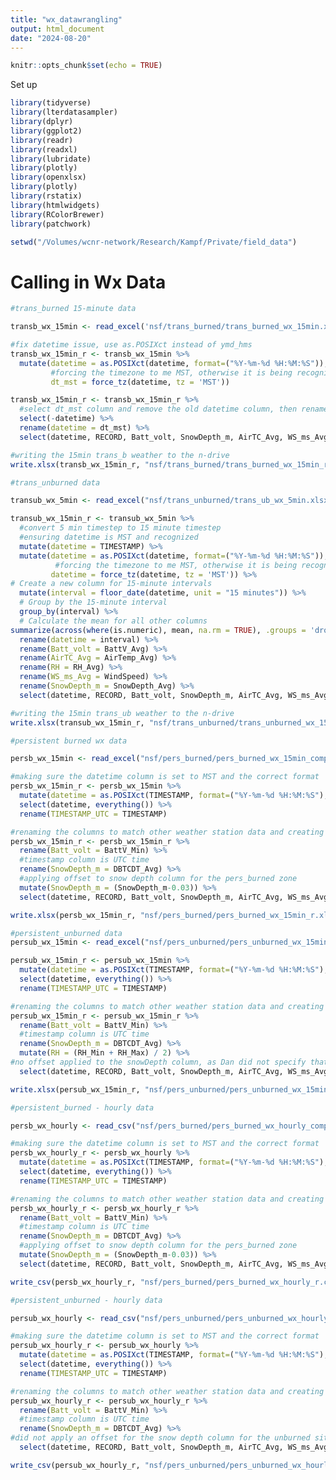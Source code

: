 ```yaml
---
title: "wx_datawrangling"
output: html_document
date: "2024-08-20"
---
```


```r
knitr::opts_chunk$set(echo = TRUE)
```

Set up

```r
library(tidyverse)
library(lterdatasampler)
library(dplyr)
library(ggplot2)
library(readr)
library(readxl)
library(lubridate)
library(plotly)
library(openxlsx)
library(plotly)
library(rstatix)
library(htmlwidgets)
library(RColorBrewer)
library(patchwork)

setwd("/Volumes/wcnr-network/Research/Kampf/Private/field_data")
```

# Calling in Wx Data

```r
#trans_burned 15-minute data

transb_wx_15min <- read_excel('nsf/trans_burned/trans_burned_wx_15min.xlsx')

#fix datetime issue, use as.POSIXct instead of ymd_hms
transb_wx_15min_r <- transb_wx_15min %>%
  mutate(datetime = as.POSIXct(datetime, format=("%Y-%m-%d %H:%M:%S")),
         #forcing the timezone to me MST, otherwise it is being recognized as UTC
         dt_mst = force_tz(datetime, tz = 'MST')) 

transb_wx_15min_r <- transb_wx_15min_r %>%
  #select dt_mst column and remove the old datetime column, then rename dt_mst
  select(-datetime) %>%
  rename(datetime = dt_mst) %>%
  select(datetime, RECORD, Batt_volt, SnowDepth_m, AirTC_Avg, WS_ms_Avg, WindDir, RH, SWin_Avg, SWout_Avg, SWalbedo_Avg, LWin_Avg, LWout_Avg, SWnet_Avg, LWnet_Avg, NR_Avg, everything())

#writing the 15min trans_b weather to the n-drive
write.xlsx(transb_wx_15min_r, "nsf/trans_burned/trans_burned_wx_15min_r.xlsx")
```

```r
#trans_unburned data

transub_wx_5min <- read_excel("nsf/trans_unburned/trans_ub_wx_5min.xlsx")

transub_wx_15min_r <- transub_wx_5min %>%
  #convert 5 min timestep to 15 minute timestep
  #ensuring datetime is MST and recognized
  mutate(datetime = TIMESTAMP) %>%
  mutate(datetime = as.POSIXct(datetime, format=("%Y-%m-%d %H:%M:%S")),
          #forcing the timezone to me MST, otherwise it is being recognized as UTC
         datetime = force_tz(datetime, tz = 'MST')) %>%
# Create a new column for 15-minute intervals
  mutate(interval = floor_date(datetime, unit = "15 minutes")) %>%
  # Group by the 15-minute interval
  group_by(interval) %>%
  # Calculate the mean for all other columns
summarize(across(where(is.numeric), mean, na.rm = TRUE), .groups = 'drop') %>%  # Rename 'interval' to 'datetime' and remove the original 'datetime' column
  rename(datetime = interval) %>%
  rename(Batt_volt = BattV_Avg) %>%
  rename(AirTC_Avg = AirTemp_Avg) %>%
  rename(RH = RH_Avg) %>%
  rename(WS_ms_Avg = WindSpeed) %>%
  rename(SnowDepth_m = SnowDepth_Avg) %>%
  select(datetime, RECORD, Batt_volt, SnowDepth_m, AirTC_Avg, WS_ms_Avg, WindDir, RH, SWin_Avg, SWout_Avg, SWalbedo_Avg, LWin_Avg, LWout_Avg, SWnet_Avg, LWnet_Avg, NR_Avg, everything())

#writing the 15min trans_ub weather to the n-drive
write.xlsx(transub_wx_15min_r, "nsf/trans_unburned/trans_unburned_wx_15min_r.xlsx")
```

```r
#persistent burned wx data

persb_wx_15min <- read_excel("nsf/pers_burned/pers_burned_wx_15min_composite.xlsx")

#making sure the datetime column is set to MST and the correct format
persb_wx_15min_r <- persb_wx_15min %>%
  mutate(datetime = as.POSIXct(TIMESTAMP, format=("%Y-%m-%d %H:%M:%S"), tz="MST")) %>%
  select(datetime, everything()) %>%
  rename(TIMESTAMP_UTC = TIMESTAMP)

#renaming the columns to match other weather station data and creating a correct snow depth column
persb_wx_15min_r <- persb_wx_15min_r %>%
  rename(Batt_volt = BattV_Min) %>%
  #timestamp column is UTC time
  rename(SnowDepth_m = DBTCDT_Avg) %>%
  #applying offset to snow depth column for the pers_burned zone
  mutate(SnowDepth_m = (SnowDepth_m-0.03)) %>%
  select(datetime, RECORD, Batt_volt, SnowDepth_m, AirTC_Avg, WS_ms_Avg, WindDir, RH, SWin_Avg, SWout_Avg, SWalbedo_Avg, LWin_Avg, LWout_Avg, SWnet_Avg, LWnet_Avg, NR_Avg, everything())

write.xlsx(persb_wx_15min_r, "nsf/pers_burned/pers_burned_wx_15min_r.xlsx")
```

```r
#persistent_unburned data
persub_wx_15min <- read_excel("nsf/pers_unburned/pers_unburned_wx_15min_composite.xlsx")

persub_wx_15min_r <- persub_wx_15min %>%
  mutate(datetime = as.POSIXct(TIMESTAMP, format=("%Y-%m-%d %H:%M:%S"), tz="MST")) %>%
  select(datetime, everything()) %>%
  rename(TIMESTAMP_UTC = TIMESTAMP)

#renaming the columns to match other weather station data and creating a correct snow depth column
persub_wx_15min_r <- persub_wx_15min_r %>%
  rename(Batt_volt = BattV_Min) %>%
  #timestamp column is UTC time
  rename(SnowDepth_m = DBTCDT_Avg) %>%
  mutate(RH = (RH_Min + RH_Max) / 2) %>%
#no offset applied to the snowDepth column, as Dan did not specify that the unburned zone needed it
  select(datetime, RECORD, Batt_volt, SnowDepth_m, AirTC_Avg, WS_ms_Avg, WindDir, RH, SWin_Avg, SWout_Avg, SWalbedo_Avg, LWin_Avg, LWout_Avg, SWnet_Avg, LWnet_Avg, NR_Avg, everything())

write.xlsx(persub_wx_15min_r, "nsf/pers_unburned/pers_unburned_wx_15min_r.xlsx")
```

```r
#persistent_burned - hourly data

persb_wx_hourly <- read_csv("nsf/pers_burned/pers_burned_wx_hourly_composite.csv")

#making sure the datetime column is set to MST and the correct format
persb_wx_hourly_r <- persb_wx_hourly %>%
  mutate(datetime = as.POSIXct(TIMESTAMP, format=("%Y-%m-%d %H:%M:%S"), tz="MST")) %>%
  select(datetime, everything()) %>%
  rename(TIMESTAMP_UTC = TIMESTAMP)

#renaming the columns to match other weather station data and creating a correct snow depth column
persb_wx_hourly_r <- persb_wx_hourly_r %>%
  rename(Batt_volt = BattV_Min) %>%
  #timestamp column is UTC time
  rename(SnowDepth_m = DBTCDT_Avg) %>%
  #applying offset to snow depth column for the pers_burned zone
  mutate(SnowDepth_m = (SnowDepth_m-0.03)) %>%
  select(datetime, RECORD, Batt_volt, SnowDepth_m, AirTC_Avg, WS_ms_Avg, WindDir, RH, SWin_Avg, SWout_Avg, SWalbedo_Avg, LWin_Avg, LWout_Avg, SWnet_Avg, LWnet_Avg, NR_Avg, everything())

write_csv(persb_wx_hourly_r, "nsf/pers_burned/pers_burned_wx_hourly_r.csv")
```

```r
#persistent_unburned - hourly data

persub_wx_hourly <- read_csv("nsf/pers_unburned/pers_unburned_wx_hourly_composite.csv")

#making sure the datetime column is set to MST and the correct format
persub_wx_hourly_r <- persub_wx_hourly %>%
  mutate(datetime = as.POSIXct(TIMESTAMP, format=("%Y-%m-%d %H:%M:%S"), tz="MST")) %>%
  select(datetime, everything()) %>%
  rename(TIMESTAMP_UTC = TIMESTAMP)

#renaming the columns to match other weather station data and creating a correct snow depth column
persub_wx_hourly_r <- persub_wx_hourly_r %>%
  rename(Batt_volt = BattV_Min) %>%
  #timestamp column is UTC time
  rename(SnowDepth_m = DBTCDT_Avg) %>%
#did not apply an offset for the snow depth column for the unburned site
  select(datetime, RECORD, Batt_volt, SnowDepth_m, AirTC_Avg, WS_ms_Avg, WindDir, RH, SWin_Avg, SWout_Avg, SWalbedo_Avg, LWin_Avg, LWout_Avg, SWnet_Avg, LWnet_Avg, NR_Avg, everything())

write_csv(persub_wx_hourly_r, "nsf/pers_unburned/pers_unburned_wx_hourly_r.csv")
```
